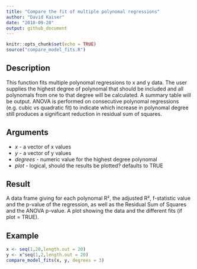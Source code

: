 ```yaml
---
title: "Compare the fit of multiple polynomal regressions"
author: "David Kaiser"
date: "2018-09-20"
output: github_document
---
```


```r
knitr::opts_chunk$set(echo = TRUE)
source("compare_model_fits.R")
```

## Description

This function fits multiple polynomal regressions to x and y data. The user supplies the highest degree of polynomal that should be included and all polynomals from one to that degree will be calculated. A summary table will be output. ANOVA is performed on consecutive polynomal regressions (e.g. cubic vs quadratic fit) to indicate which increase in polynomal degree still produces a significant reduction in residual sum of squares.

## Arguments

+ *x* - a vector of x values
+ *y* - a vector of y values
+ *degrees* - numeric value for the highest degree polynomal
+ *plot* - logical, should the results be plotted? defaults to TRUE

## Result

A data frame giving for each polynomal  R², the adjusted R², f-statistic value and the p-value of the regression, as well as the Residual Sum of Squares and the ANOVA p-value.
A plot showing the data and the different fits (if plot = TRUE).

## Example

```r
x <- seq(1,20,length.out = 20)
y <- x^seq(1,2,length.out = 20)
compare_model_fits(x, y, degrees = 3)
```
